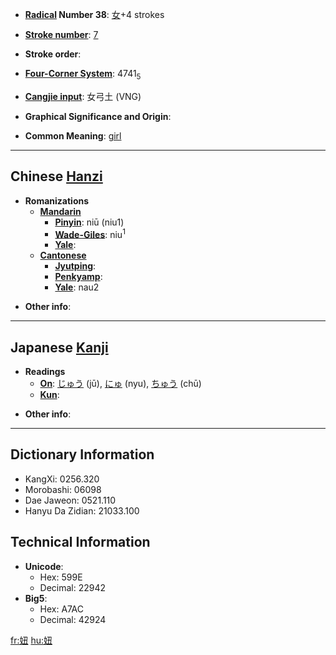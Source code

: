 * '''[[Wiktionary:Chinese radical index| Radical]] Number 38''': [[Wiktionary:Chinese radical index 女|女]]+4 strokes

* '''[[Wiktionary:Chinese total strokes index|Stroke number]]''': [[Wiktionary:Chinese total strokes index 7|7]]

* '''Stroke order''': 

* '''[[Wiktionary:Chinese four corner index|Four-Corner System]]''': 4741<sub>5</sub>

* '''[[Wiktionary:Chinese Cangjie index|Cangjie input]]''': 女弓土 (VNG)

* '''Graphical Significance and Origin''': 

* '''Common Meaning''': [[girl]]

----

== Chinese [[Hanzi]] ==

* '''Romanizations'''
** '''[[Mandarin]]'''
*** '''[[Pinyin]]''': niū (niu1)
*** '''[[Wade-Giles]]''': niu<sup>1</sup>
*** '''[[Yale]]''': 
** '''[[Cantonese]]'''
*** '''[[Jyutping]]''':
*** '''[[Penkyamp]]''': 
*** '''[[Yale]]''': nau2

* '''Other info''': 

----

== Japanese [[Kanji]] ==

* '''Readings'''
** '''[[On]]''': [[じゅう]] (jū), [[にゅ]] (nyu), [[ちゅう]] (chū)
** '''[[Kun]]''': 

* '''Other info''':  

----

== Dictionary Information ==

* KangXi: 0256.320
* Morobashi: 06098
* Dae Jaweon: 0521.110
* Hanyu Da Zidian: 21033.100

== Technical Information ==

* '''Unicode''':
** Hex: 599E
** Decimal: 22942
* '''Big5''':
** Hex: A7AC
** Decimal: 42924

[[fr:妞]]
[[hu:妞]]